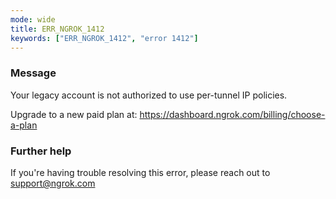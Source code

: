 ```yaml
---
mode: wide
title: ERR_NGROK_1412
keywords: ["ERR_NGROK_1412", "error 1412"]
---
```


### Message

Your legacy account is not authorized to use per-tunnel IP policies.

Upgrade to a new paid plan at: https://dashboard.ngrok.com/billing/choose-a-plan

### Further help

If you're having trouble resolving this error, please reach out to [support@ngrok.com](mailto:support@ngrok.com?subject=Help%20with%20ERR_NGROK_1412)
